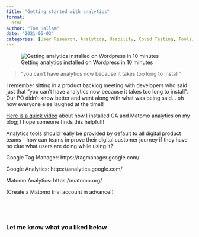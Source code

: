 ```yaml
---
title: "Getting started with analytics"
format:
  html
author: "Tom Hallam"
date: "2021-05-03"
categories: [User Research, Analytics, Usability, Covid Testing, Tools]
---
```


![Getting analytics installed on Wordpress in 10 minutes](analyticswp.png)

> "you can't have analytics now because it takes too long to install"

I remember sitting in a product backlog meeting with developers who said just that "you can't have analytics now because it takes too long to install". Our PO didn't know better and went along with what was being said... oh how everyone else laughed at the time!!

[Here is a quick video](https://youtu.be/Id6qfqZ_lms){.external target="_blank"} about how I installed GA and Matomo analytics on my blog; I hope someone finds this helpful!!

Analytics tools should really be provided by default to all digital product teams - how can teams improve their digital customer journey if they have no clue what users are doing while using it?

Google Tag Manager: https://tagmanager.google.com/

Google Analytics: https://analytics.google.com/

Matomo Analytics: https://matomo.org/

(Create a Matomo trial account in advance!)


<br>
---

### Let me know what you liked below

<script src="https://giscus.app/client.js"
        data-repo="thomashallam/thomashallam.github.io"
        data-repo-id="R_kgDOIW_M2g"
        data-category="General"
        data-category-id="DIC_kwDOIW_M2s4CSpZr"
        data-mapping="url"
        data-strict="0"
        data-reactions-enabled="1"
        data-emit-metadata="0"
        data-input-position="top"
        data-theme="dark_protanopia"
        data-lang="en"
        data-loading="lazy"
        crossorigin="anonymous"
        async>
</script>